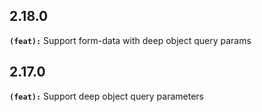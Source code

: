 ## 2.18.0
**`(feat):`** Support form-data with deep object query params


## 2.17.0
**`(feat):`** Support deep object query parameters


